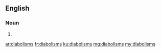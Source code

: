 ==English==

===Noun===
{{head|en|plural}}

# {{plural of|diabolism|lang=en}}

[[ar:diabolisms]]
[[fr:diabolisms]]
[[ku:diabolisms]]
[[mg:diabolisms]]
[[my:diabolisms]]